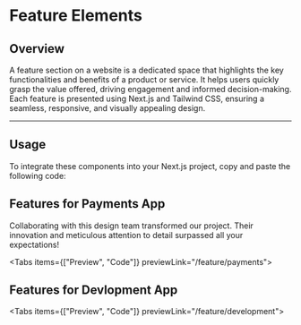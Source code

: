 
# Feature Elements

## Overview

A feature section on a website is a dedicated space that highlights the key functionalities and benefits of a product or service. It helps users quickly grasp the value offered, driving engagement and informed decision-making. Each feature is presented using Next.js and Tailwind CSS, ensuring a seamless, responsive, and visually appealing design.

---

## Usage

To integrate these components into your Next.js project, copy and paste the following code:

## Features for Payments App

Collaborating with this design team transformed our project. Their innovation and meticulous attention to detail surpassed all your expectations!

<Tabs items={["Preview", "Code"]} previewLink="/feature/payments">
  <TabComponent label="Preview">
    <PaymentsApp />
  </TabComponent>
  <TabComponent label="Code">
    <SourceCodeViewer componentPath="Feature/PaymentsApp.tsx" />
  </TabComponent>
</Tabs>

## Features for Devlopment App

<Tabs items={["Preview", "Code"]} previewLink="/feature/development">
  <TabComponent label="Preview">
    <DevlopmentApp />
  </TabComponent>
  <TabComponent label="Code">
    <SourceCodeViewer componentPath="Feature/DevlopmentApp.tsx" />
  </TabComponent>
</Tabs>

